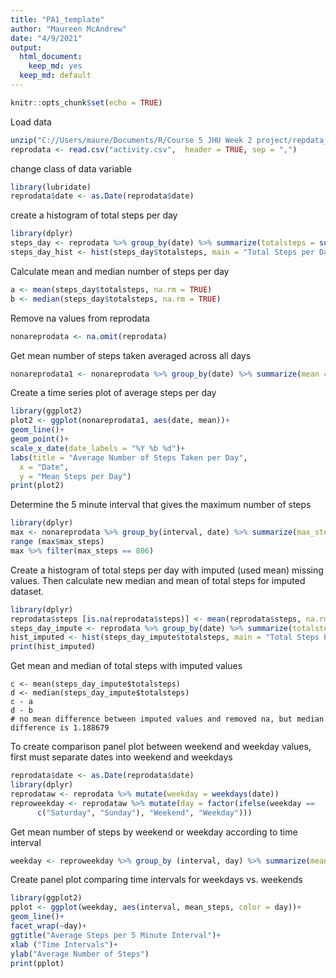 ---
title: "PA1_template"
author: "Maureen McAndrew"
date: "4/9/2021"
output:
  html_document:
    keep_md: yes
  keep_md: default
---  
  
```{r setup, include=FALSE}
knitr::opts_chunk$set(echo = TRUE)
```

Load data
```{r chunk1}
unzip("C://Users/maure/Documents/R/Course 5 JHU Week 2 project/repdata_data_activity.zip")
reprodata <- read.csv("activity.csv",  header = TRUE, sep = ",")
```
change class of data variable
```{r chunk2}
library(lubridate)
reprodata$date <- as.Date(reprodata$date)
```
create a histogram of total steps per day
```{r hist1}
library(dplyr)
steps_day <- reprodata %>% group_by(date) %>% summarize(totalsteps = sum(steps))
steps_day_hist <- hist(steps_day$totalsteps, main = "Total Steps per Day")
```
Calculate mean and median number of steps per day
```{r chunk4}
a <- mean(steps_day$totalsteps, na.rm = TRUE)
b <- median(steps_day$totalsteps, na.rm = TRUE)
```
Remove na values from reprodata
```{r chunk5}
nonareprodata <- na.omit(reprodata)
```
Get mean number of steps taken averaged across all days 
```{r chunk6}
nonareprodata1 <- nonareprodata %>% group_by(date) %>% summarize(mean = mean(steps))
```
Create a time series plot of average steps per day
```{r plot2}
library(ggplot2)
plot2 <- ggplot(nonareprodata1, aes(date, mean))+
geom_line()+
geom_point()+
scale_x_date(date_labels = "%Y %b %d")+
labs(title = "Average Number of Steps Taken per Day", 
  x = "Date", 
  y = "Mean Steps per Day")
print(plot2)
```
Determine the 5 minute interval that gives the maximum number of steps
```{r chunk8}
library(dplyr)
max <- nonareprodata %>% group_by(interval, date) %>% summarize(max_steps = max(steps))
range (max$max_steps)
max %>% filter(max_steps == 806)
```
Create a histogram of total steps per day with imputed (used mean) missing 
values. Then calculate new median and mean of total steps for imputed dataset.
```{r hist2}
library(dplyr)
reprodata$steps [is.na(reprodata$steps)] <- mean(reprodata$steps, na.rm = TRUE)
steps_day_impute <- reprodata %>% group_by(date) %>% summarize(totalsteps = sum(steps))
hist_imputed <- hist(steps_day_impute$totalsteps, main = "Total Steps Per Day with Imputed Values", xlab = "Total Steps per day")
print(hist_imputed)
```
Get mean and median of total steps with imputed values
```{chunk10}
c <- mean(steps_day_impute$totalsteps)
d <- median(steps_day_impute$totalsteps)
c - a
d - b
# no mean difference between imputed values and removed na, but median difference is 1.188679
```
To create comparison panel plot between weekend and weekday values, first must separate dates into weekend and weekdays
```{r chunk11}
reprodata$date <- as.Date(reprodata$date)
library(dplyr)
reprodataw <- reprodata %>% mutate(weekday = weekdays(date))
reproweekday <- reprodataw %>% mutate(day = factor(ifelse(weekday == 
      c("Saturday", "Sunday"), "Weekend", "Weekday")))
```
Get mean number of steps by weekend or weekday according to time interval
```{r chunk12}
weekday <- reproweekday %>% group_by (interval, day) %>% summarize(mean_steps = mean(steps))
```
Create panel plot comparing time intervals for weekdays vs. weekends
```{r pplot}
library(ggplot2)
pplot <- ggplot(weekday, aes(interval, mean_steps, color = day))+
geom_line()+
facet_wrap(~day)+
ggtitle("Average Steps per 5 Minute Interval")+
xlab ("Time Intervals")+
ylab("Average Number of Steps")
print(pplot)
```

